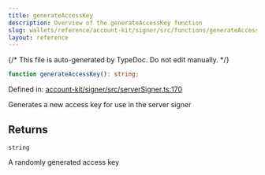 ```yaml
---
title: generateAccessKey
description: Overview of the generateAccessKey function
slug: wallets/reference/account-kit/signer/src/functions/generateAccessKey
layout: reference
---
```


{/* This file is auto-generated by TypeDoc. Do not edit manually. */}

```ts
function generateAccessKey(): string;
```

Defined in: [account-kit/signer/src/serverSigner.ts:170](https://github.com/alchemyplatform/aa-sdk/blob/9f926c402d1661309abbf8eae8431e52e8c5e53f/account-kit/signer/src/serverSigner.ts#L170)

Generates a new access key for use in the server signer

## Returns

`string`

A randomly generated access key
